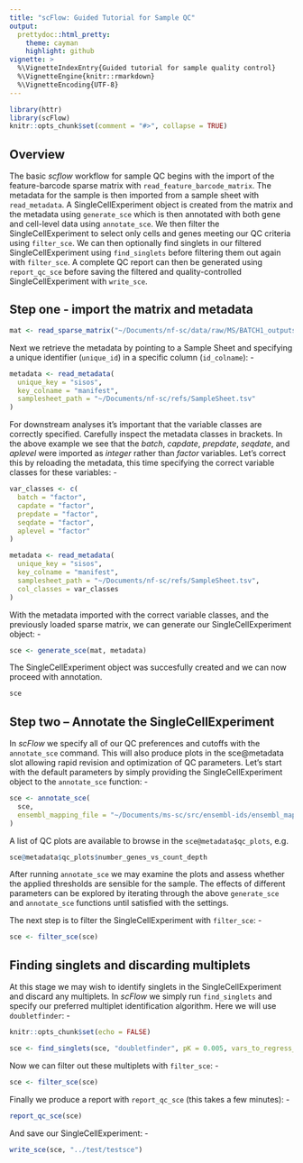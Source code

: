 ```yaml
---
title: "scFlow: Guided Tutorial for Sample QC"
output: 
  prettydoc::html_pretty:
    theme: cayman
    highlight: github
vignette: >
  %\VignetteIndexEntry{Guided tutorial for sample quality control}
  %\VignetteEngine{knitr::rmarkdown}
  %\VignetteEncoding{UTF-8}
---
```


```r
library(httr)
library(scFlow)
knitr::opts_chunk$set(comment = "#>", collapse = TRUE)
```

## Overview
The basic _scflow_ workflow for sample QC begins with the import of the feature-barcode sparse matrix with `read_feature_barcode_matrix`.  The metadata for the sample is then imported from a sample sheet with `read_metadata`.  A SingleCellExperiment object is created from the matrix and the metadata using `generate_sce` which is then annotated with both gene and cell-level data using `annotate_sce`.  We then filter the SingleCellExperiment to select only cells and genes meeting our QC criteria using `filter_sce`.  We can then optionally find singlets in our filtered SingleCellExperiment using `find_singlets` before filtering them out again with `filter_sce`.  A complete QC report can then be generated using `report_qc_sce` before saving the filtered and quality-controlled SingleCellExperiment with `write_sce`.  

## Step one - import the matrix and metadata

```r
mat <- read_sparse_matrix("~/Documents/nf-sc/data/raw/MS/BATCH1_outputs/C54/outs/raw_feature_bc_matrix")
```

Next we retrieve the metadata by pointing to a Sample Sheet and specifying a unique identifier (`unique_id`) in a specific column (`id_colname`): -

```r
metadata <- read_metadata(
  unique_key = "sisos",
  key_colname = "manifest",
  samplesheet_path = "~/Documents/nf-sc/refs/SampleSheet.tsv"
)
```

For downstream analyses it's important that the variable classes are correctly specified.  Carefully inspect the metadata classes in brackets. In the above example we see that the *batch*, *capdate*, *prepdate*, *seqdate*, and *aplevel* were imported as _integer_ rather than _factor_ variables.  Let's correct this by reloading the metadata, this time specifying the correct variable classes for these variables: -

```r
var_classes <- c(
  batch = "factor",
  capdate = "factor",
  prepdate = "factor",
  seqdate = "factor",
  aplevel = "factor"
)

metadata <- read_metadata(
  unique_key = "sisos",
  key_colname = "manifest",
  samplesheet_path = "~/Documents/nf-sc/refs/SampleSheet.tsv",
  col_classes = var_classes
)
```

With the metadata imported with the correct variable classes, and the previously loaded sparse matrix, we can generate our SingleCellExperiment object: -

```r
sce <- generate_sce(mat, metadata)
```

The SingleCellExperiment object was succesfully created and we can now proceed with annotation.

```r
sce
```

## Step two -- Annotate the SingleCellExperiment

In *scFlow* we specify all of our QC preferences and cutoffs with the `annotate_sce` command.  This will also produce plots in the sce@metadata slot allowing rapid revision and optimization of QC parameters.  Let's start with the default parameters by simply providing the SingleCellExperiment object to the `annotate_sce` function: -

```r
sce <- annotate_sce(
  sce,
  ensembl_mapping_file = "~/Documents/ms-sc/src/ensembl-ids/ensembl_mappings.tsv"
)
```

A list of QC plots are available to browse in the `sce@metadata$qc_plots`, e.g.

```r
sce@metadata$qc_plots$number_genes_vs_count_depth
```

After running `annotate_sce` we may examine the plots and assess whether the applied thresholds are sensible for the sample.  The effects of different parameters can be explored by iterating through the above `generate_sce` and `annotate_sce` functions until satisfied with the settings.

The next step is to filter the SingleCellExperiment with `filter_sce`: -

```r
sce <- filter_sce(sce)
```

## Finding singlets and discarding multiplets

At this stage we may wish to identify singlets in the SingleCellExperiment and discard any multiplets.  In *scFlow* we simply run `find_singlets` and specify our preferred multiplet identification algorithm.  Here we will use `doubletfinder`: -

```r
knitr::opts_chunk$set(echo = FALSE)

sce <- find_singlets(sce, "doubletfinder", pK = 0.005, vars_to_regress_out = c("nCount_RNA", "pc_mito"))
```

Now we can filter out these multiplets with `filter_sce`: -

```r
sce <- filter_sce(sce)
```

Finally we produce a report with `report_qc_sce` (this takes a few minutes): -

```r
report_qc_sce(sce)
```

And save our SingleCellExperiment: -
```r
write_sce(sce, "../test/testsce")
```
